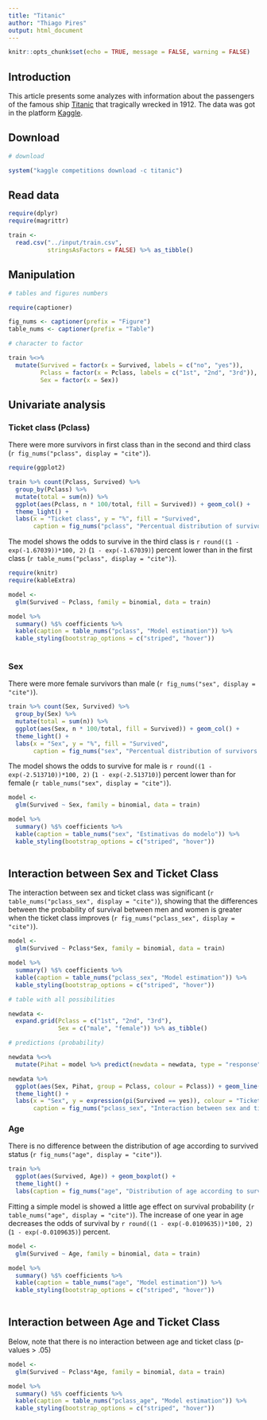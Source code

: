 ```yaml
---
title: "Titanic"
author: "Thiago Pires"
output: html_document
---
```


```r
knitr::opts_chunk$set(echo = TRUE, message = FALSE, warning = FALSE)
```

## Introduction

This article presents some analyzes with information about the passengers of the famous ship [Titanic](https://en.wikipedia.org/wiki/RMS_Titanic) that tragically wrecked in 1912. The data was got in the platform [Kaggle](https://www.kaggle.com/c/titanic).

## Download

```r

# download

system("kaggle competitions download -c titanic")

```

## Read data

```r

require(dplyr)
require(magrittr)

train <- 
  read.csv("../input/train.csv",
           stringsAsFactors = FALSE) %>% as_tibble()

```

## Manipulation

```r

# tables and figures numbers

require(captioner)

fig_nums <- captioner(prefix = "Figure")
table_nums <- captioner(prefix = "Table")

# character to factor

train %<>% 
  mutate(Survived = factor(x = Survived, labels = c("no", "yes")),
         Pclass = factor(x = Pclass, labels = c("1st", "2nd", "3rd")),
         Sex = factor(x = Sex))

```

## Univariate analysis

### Ticket class (Pclass)

There were more survivors in first class than in the second and third class (`r fig_nums("pclass", display = "cite")`).

```r

require(ggplot2)

train %>% count(Pclass, Survived) %>% 
  group_by(Pclass) %>% 
  mutate(total = sum(n)) %>% 
  ggplot(aes(Pclass, n * 100/total, fill = Survived)) + geom_col() +
  theme_light() +
  labs(x = "Ticket class", y = "%", fill = "Survived", 
       caption = fig_nums("pclass", "Percentual distribution of survivors according to ticket class"))

```

The model shows the odds to survive in the third class is `r round((1 - exp(-1.67039))*100, 2)` (`1 - exp(-1.67039)`) percent lower than in the first class (`r table_nums("pclass", display = "cite")`).

```r

require(knitr)
require(kableExtra)

model <-
  glm(Survived ~ Pclass, family = binomial, data = train)

model %>%
  summary() %$% coefficients %>% 
  kable(caption = table_nums("pclass", "Model estimation")) %>% 
  kable_styling(bootstrap_options = c("striped", "hover"))
  
```

### Sex

There were more female survivors than male (`r fig_nums("sex", display = "cite")`).

```r

train %>% count(Sex, Survived) %>% 
  group_by(Sex) %>% 
  mutate(total = sum(n)) %>% 
  ggplot(aes(Sex, n * 100/total, fill = Survived)) + geom_col() +
  theme_light() +
  labs(x = "Sex", y = "%", fill = "Survived", 
       caption = fig_nums("sex", "Percentual distribution of survivors according to sex"))

```

The model shows the odds to survive for male is `r round((1 - exp(-2.513710))*100, 2)` (`1 - exp(-2.513710)`) percent lower than for female (`r table_nums("sex", display = "cite")`).

```r

model <-
  glm(Survived ~ Sex, family = binomial, data = train)

model %>%
  summary() %$% coefficients %>% 
  kable(caption = table_nums("sex", "Estimativas do modelo")) %>% 
  kable_styling(bootstrap_options = c("striped", "hover"))
  
```

## Interaction between Sex and Ticket Class

The interaction between sex and ticket class was significant (`r table_nums("pclass_sex", display = "cite")`), showing that the differences between the probability of survival between men and women is greater when the ticket class improves (`r fig_nums("pclass_sex", display = "cite")`).

```r

model <-
  glm(Survived ~ Pclass*Sex, family = binomial, data = train)

model %>%
  summary() %$% coefficients %>% 
  kable(caption = table_nums("pclass_sex", "Model estimation")) %>% 
  kable_styling(bootstrap_options = c("striped", "hover"))

```

```r

# table with all possibilities

newdata <- 
  expand.grid(Pclass = c("1st", "2nd", "3rd"),
              Sex = c("male", "female")) %>% as_tibble()

# predictions (probability)

newdata %<>% 
  mutate(Pihat = model %>% predict(newdata = newdata, type = "response"))

newdata %>% 
  ggplot(aes(Sex, Pihat, group = Pclass, colour = Pclass)) + geom_line() + geom_point() +
  theme_light() +
  labs(x = "Sex", y = expression(pi(Survived == yes)), colour = "Ticket Class",
       caption = fig_nums("pclass_sex", "Interaction between sex and ticket class"))

```

### Age

There is no difference between the distribution of age according to survived status (`r fig_nums("age", display = "cite")`).

```r

train %>% 
  ggplot(aes(Survived, Age)) + geom_boxplot() +
  theme_light() +
  labs(caption = fig_nums("age", "Distribution of age according to survived status"))

```

Fitting a simple model is showed a little age effect on survival probability (`r table_nums("age", display = "cite")`). The increase of one year in age decreases the odds of survival by `r round((1 - exp(-0.0109635))*100, 2)` (`1 - exp(-0.0109635)`) percent.

```r

model <-
  glm(Survived ~ Age, family = binomial, data = train)

model %>%
  summary() %$% coefficients %>% 
  kable(caption = table_nums("age", "Model estimation")) %>% 
  kable_styling(bootstrap_options = c("striped", "hover"))
  
```

## Interaction between Age and Ticket Class

Below, note that there is no interaction between age and ticket class (p-values > .05)

```r

model <-
  glm(Survived ~ Pclass*Age, family = binomial, data = train)

model %>%
  summary() %$% coefficients %>% 
  kable(caption = table_nums("pclass_age", "Model estimation")) %>% 
  kable_styling(bootstrap_options = c("striped", "hover"))

```